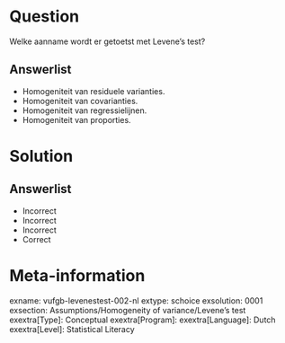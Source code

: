 Question
========

Welke aanname wordt er getoetst met Levene’s test?
  
Answerlist
----------
* Homogeniteit van residuele varianties.
* Homogeniteit van covarianties.
* Homogeniteit van regressielijnen.
* Homogeniteit van proporties.

Solution
========

Answerlist
----------
* Incorrect
* Incorrect
* Incorrect
* Correct

Meta-information
================
exname: vufgb-levenestest-002-nl
extype: schoice
exsolution: 0001
exsection: Assumptions/Homogeneity of variance/Levene's test
exextra[Type]: Conceptual
exextra[Program]: 
exextra[Language]: Dutch
exextra[Level]: Statistical Literacy 
